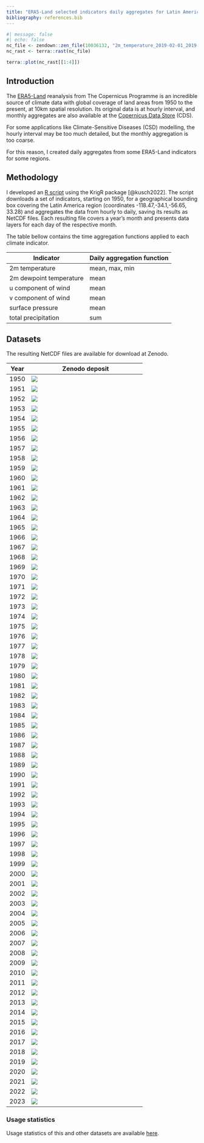 ```yaml
---
title: "ERA5-Land selected indicators daily aggregates for Latin America"
bibliography: references.bib
---
```


```r
#| message: false
#| echo: false
nc_file <- zendown::zen_file(10036132, "2m_temperature_2019-02-01_2019-02-28_day_max.nc")
nc_rast <- terra::rast(nc_file)

terra::plot(nc_rast[[1:4]])
```

## Introduction

The [ERA5-Land](https://cds.climate.copernicus.eu/cdsapp#!/dataset/reanalysis-era5-land?tab=overview) reanalysis from The Copernicus Programme is an incredible source of climate data with global coverage of land areas from 1950 to the present, at 10km spatial resolution. Its original data is at hourly interval, and monthly aggregates are also available at the [Copernicus Data Store](https://cds.climate.copernicus.eu) (CDS).

For some applications like Climate-Sensitive Diseases (CSD) modelling, the hourly interval may be too much detailed, but the monthly aggregation is too coarse.

For this reason, I created daily aggregates from some ERA5-Land indicators for some regions.

## Methodology

I developed an [R script](https://github.com/rfsaldanha/era5daily) using the KrigR package [@kusch2022]. The script downloads a set of indicators, starting on 1950, for a geographical bounding box covering the Latin America region (coordinates -118.47,-34.1,-56.65, 33.28) and aggregates the data from hourly to daily, saving its results as NetCDF files. Each resulting file covers a year's month and presents data layers for each day of the respective month.

The table bellow contains the time aggregation functions applied to each climate indicator.

| Indicator               | Daily aggregation function |
|-------------------------|----------------------------|
| 2m temperature          | mean, max, min             |
| 2m dewpoint temperature | mean                       |
| u component of wind     | mean                       |
| v component of wind     | mean                       |
| surface pressure        | mean                       |
| total precipitation     | sum                        |

## Datasets

The resulting NetCDF files are available for download at Zenodo.

| Year | Zenodo deposit                                                                                                     |
|------------|------------------------------------------------------------|
| 1950 | [![](https://img.shields.io/badge/doi-10.5281/zenodo.10013254-green.svg)](https://doi.org/10.5281/zenodo.10013254) |
| 1951 | [![](https://img.shields.io/badge/doi-10.5281/zenodo.10013695-green.svg)](https://doi.org/10.5281/zenodo.10013695) |
| 1952 | [![](https://img.shields.io/badge/doi-10.5281/zenodo.10013780-green.svg)](https://doi.org/10.5281/zenodo.10013780) |
| 1953 | [![](https://img.shields.io/badge/doi-10.5281/zenodo.10014197-green.svg)](https://doi.org/10.5281/zenodo.10014197) |
| 1954 | [![](https://img.shields.io/badge/doi-10.5281/zenodo.10014368-green.svg)](https://doi.org/10.5281/zenodo.10014368) |
| 1955 | [![](https://img.shields.io/badge/doi-10.5281/zenodo.10014473-green.svg)](https://doi.org/10.5281/zenodo.10014473) |
| 1956 | [![](https://img.shields.io/badge/doi-10.5281/zenodo.10014692-green.svg)](https://doi.org/10.5281/zenodo.10014692) |
| 1957 | [![](https://img.shields.io/badge/doi-10.5281/zenodo.10014721-green.svg)](https://doi.org/10.5281/zenodo.10014721) |
| 1958 | [![](https://img.shields.io/badge/doi-10.5281/zenodo.10014753-green.svg)](https://doi.org/10.5281/zenodo.10014753) |
| 1959 | [![](https://img.shields.io/badge/doi-10.5281/zenodo.10014770-green.svg)](https://doi.org/10.5281/zenodo.10014770) |
| 1960 | [![](https://img.shields.io/badge/doi-10.5281/zenodo.10014789-green.svg)](https://doi.org/10.5281/zenodo.10014789) |
| 1961 | [![](https://img.shields.io/badge/doi-10.5281/zenodo.10020496-green.svg)](https://doi.org/10.5281/zenodo.10020496) |
| 1962 | [![](https://img.shields.io/badge/doi-10.5281/zenodo.10020519-green.svg)](https://doi.org/10.5281/zenodo.10020519) |
| 1963 | [![](https://img.shields.io/badge/doi-10.5281/zenodo.10020529-green.svg)](https://doi.org/10.5281/zenodo.10020529) |
| 1964 | [![](https://img.shields.io/badge/doi-10.5281/zenodo.10020538-green.svg)](https://doi.org/10.5281/zenodo.10020538) |
| 1965 | [![](https://img.shields.io/badge/doi-10.5281/zenodo.10020551-green.svg)](https://doi.org/10.5281/zenodo.10020551) |
| 1966 | [![](https://img.shields.io/badge/doi-10.5281/zenodo.10020599-green.svg)](https://doi.org/10.5281/zenodo.10020599) |
| 1967 | [![](https://img.shields.io/badge/doi-10.5281/zenodo.10020662-green.svg)](https://doi.org/10.5281/zenodo.10020662) |
| 1968 | [![](https://img.shields.io/badge/doi-10.5281/zenodo.10020678-green.svg)](https://doi.org/10.5281/zenodo.10020678) |
| 1969 | [![](https://img.shields.io/badge/doi-10.5281/zenodo.10020689-green.svg)](https://doi.org/10.5281/zenodo.10020689) |
| 1970 | [![](https://img.shields.io/badge/doi-10.5281/zenodo.10020858-green.svg)](https://doi.org/10.5281/zenodo.10020858) |
| 1971 | [![](https://img.shields.io/badge/doi-10.5281/zenodo.10021121-green.svg)](https://doi.org/10.5281/zenodo.10021121) |
| 1972 | [![](https://img.shields.io/badge/doi-10.5281/zenodo.10021299-green.svg)](https://doi.org/10.5281/zenodo.10021299) |
| 1973 | [![](https://img.shields.io/badge/doi-10.5281/zenodo.10021666-green.svg)](https://doi.org/10.5281/zenodo.10021666) |
| 1974 | [![](https://img.shields.io/badge/doi-10.5281/zenodo.10021705-green.svg)](https://doi.org/10.5281/zenodo.10021705) |
| 1975 | [![](https://img.shields.io/badge/doi-10.5281/zenodo.10021942-green.svg)](https://doi.org/10.5281/zenodo.10021942) |
| 1976 | [![](https://img.shields.io/badge/doi-10.5281/zenodo.10021942-green.svg)](https://doi.org/10.5281/zenodo.10021942) |
| 1977 | [![](https://img.shields.io/badge/doi-10.5281/zenodo.10022016-green.svg)](https://doi.org/10.5281/zenodo.10022016) |
| 1978 | [![](https://img.shields.io/badge/doi-10.5281/zenodo.10022060-green.svg)](https://doi.org/10.5281/zenodo.10022060) |
| 1979 | [![](https://img.shields.io/badge/doi-10.5281/zenodo.10022144-green.svg)](https://doi.org/10.5281/zenodo.10022144) |
| 1980 | [![](https://img.shields.io/badge/doi-10.5281/zenodo.10022314-green.svg)](https://doi.org/10.5281/zenodo.10022314) |
| 1981 | [![](https://img.shields.io/badge/doi-10.5281/zenodo.10022535-green.svg)](https://doi.org/10.5281/zenodo.10022535) |
| 1982 | [![](https://img.shields.io/badge/doi-10.5281/zenodo.10022545-green.svg)](https://doi.org/10.5281/zenodo.10022545) |
| 1983 | [![](https://img.shields.io/badge/doi-10.5281/zenodo.10022560-green.svg)](https://doi.org/10.5281/zenodo.10022560) |
| 1984 | [![](https://img.shields.io/badge/doi-10.5281/zenodo.10022570-green.svg)](https://doi.org/10.5281/zenodo.10022570) |
| 1985 | [![](https://img.shields.io/badge/doi-10.5281/zenodo.10022578-green.svg)](https://doi.org/10.5281/zenodo.10022578) |
| 1986 | [![](https://img.shields.io/badge/doi-10.5281/zenodo.10022588-green.svg)](https://doi.org/10.5281/zenodo.10022588) |
| 1987 | [![](https://img.shields.io/badge/doi-10.5281/zenodo.10022592-green.svg)](https://doi.org/10.5281/zenodo.10022592) |
| 1988 | [![](https://img.shields.io/badge/doi-10.5281/zenodo.10022606-green.svg)](https://doi.org/10.5281/zenodo.10022606) |
| 1989 | [![](https://img.shields.io/badge/doi-10.5281/zenodo.10022631-green.svg)](https://doi.org/10.5281/zenodo.10022631) |
| 1990 | [![](https://img.shields.io/badge/doi-10.5281/zenodo.10022640-green.svg)](https://doi.org/10.5281/zenodo.10022640) |
| 1991 | [![](https://img.shields.io/badge/doi-10.5281/zenodo.10032813-green.svg)](https://doi.org/10.5281/zenodo.10032813) |
| 1992 | [![](https://img.shields.io/badge/doi-10.5281/zenodo.10032858-green.svg)](https://doi.org/10.5281/zenodo.10032858) |
| 1993 | [![](https://img.shields.io/badge/doi-10.5281/zenodo.10033250-green.svg)](https://doi.org/10.5281/zenodo.10033250) |
| 1994 | [![](https://img.shields.io/badge/doi-10.5281/zenodo.10033275-green.svg)](https://doi.org/10.5281/zenodo.10033275) |
| 1995 | [![](https://img.shields.io/badge/doi-10.5281/zenodo.10033305-green.svg)](https://doi.org/10.5281/zenodo.10033305) |
| 1996 | [![](https://img.shields.io/badge/doi-10.5281/zenodo.10033352-green.svg)](https://doi.org/10.5281/zenodo.10033352) |
| 1997 | [![](https://img.shields.io/badge/doi-10.5281/zenodo.10033754-green.svg)](https://doi.org/10.5281/zenodo.10033754) |
| 1998 | [![](https://img.shields.io/badge/doi-10.5281/zenodo.10033834-green.svg)](https://doi.org/10.5281/zenodo.10033834) |
| 1999 | [![](https://img.shields.io/badge/doi-10.5281/zenodo.10033982-green.svg)](https://doi.org/10.5281/zenodo.10033982) |
| 2000 | [![](https://img.shields.io/badge/doi-10.5281/zenodo.10033994-green.svg)](https://doi.org/10.5281/zenodo.10033994) |
| 2001 | [![](https://img.shields.io/badge/doi-10.5281/zenodo.10034035-green.svg)](https://doi.org/10.5281/zenodo.10034035) |
| 2002 | [![](https://img.shields.io/badge/doi-10.5281/zenodo.10034076-green.svg)](https://doi.org/10.5281/zenodo.10034076) |
| 2003 | [![](https://img.shields.io/badge/doi-10.5281/zenodo.10034109-green.svg)](https://doi.org/10.5281/zenodo.10034109) |
| 2004 | [![](https://img.shields.io/badge/doi-10.5281/zenodo.10034144-green.svg)](https://doi.org/10.5281/zenodo.10034144) |
| 2005 | [![](https://img.shields.io/badge/doi-10.5281/zenodo.10034178-green.svg)](https://doi.org/10.5281/zenodo.10034178) |
| 2006 | [![](https://img.shields.io/badge/doi-10.5281/zenodo.10034203-green.svg)](https://doi.org/10.5281/zenodo.10034203) |
| 2007 | [![](https://img.shields.io/badge/doi-10.5281/zenodo.10034282-green.svg)](https://doi.org/10.5281/zenodo.10034282) |
| 2008 | [![](https://img.shields.io/badge/doi-10.5281/zenodo.10034321-green.svg)](https://doi.org/10.5281/zenodo.10034321) |
| 2009 | [![](https://img.shields.io/badge/doi-10.5281/zenodo.10034369-green.svg)](https://doi.org/10.5281/zenodo.10034369) |
| 2010 | [![](https://img.shields.io/badge/doi-10.5281/zenodo.10034385-green.svg)](https://doi.org/10.5281/zenodo.10034385) |
| 2011 | [![](https://img.shields.io/badge/doi-10.5281/zenodo.10034411-green.svg)](https://doi.org/10.5281/zenodo.10034411) |
| 2012 | [![](https://img.shields.io/badge/doi-10.5281/zenodo.10034442-green.svg)](https://doi.org/10.5281/zenodo.10034442) |
| 2013 | [![](https://img.shields.io/badge/doi-10.5281/zenodo.10034493-green.svg)](https://doi.org/10.5281/zenodo.10034493) |
| 2014 | [![](https://img.shields.io/badge/doi-10.5281/zenodo.10034522-green.svg)](https://doi.org/10.5281/zenodo.10034522) |
| 2015 | [![](https://img.shields.io/badge/doi-10.5281/zenodo.10034540-green.svg)](https://doi.org/10.5281/zenodo.10034540) |
| 2016 | [![](https://img.shields.io/badge/doi-10.5281/zenodo.10034597-green.svg)](https://doi.org/10.5281/zenodo.10034597) |
| 2017 | [![](https://img.shields.io/badge/doi-10.5281/zenodo.10034629-green.svg)](https://doi.org/10.5281/zenodo.10034629) |
| 2018 | [![](https://img.shields.io/badge/doi-10.5281/zenodo.10036122-green.svg)](https://doi.org/10.5281/zenodo.10036122) |
| 2019 | [![](https://img.shields.io/badge/doi-10.5281/zenodo.10036131-green.svg)](https://doi.org/10.5281/zenodo.10036131) |
| 2020 | [![](https://img.shields.io/badge/doi-10.5281/zenodo.10036152-green.svg)](https://doi.org/10.5281/zenodo.10036152) |
| 2021 | [![](https://img.shields.io/badge/doi-10.5281/zenodo.10036161-green.svg)](https://doi.org/10.5281/zenodo.10036161) |
| 2022 | [![](https://img.shields.io/badge/doi-10.5281/zenodo.10036167-green.svg)](https://doi.org/10.5281/zenodo.10036167) |
| 2023 | [![](https://img.shields.io/badge/doi-10.5281/zenodo.10889682-green.svg)](https://doi.org/10.5281/zenodo.10889682) |

### Usage statistics

Usage statistics of this and other datasets are available [here](https://rfsaldanha.github.io/pkgdash/#datasets).
